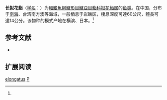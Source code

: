 {{Speciesbox
| name = 长拟花鮨
| status = NE
| status_system = IUCN3.1
| image = 
| genus = Pseudanthias
| species = elongatus
| authority = Franz, 1910<ref name='id7154'>{{cite web| url =http://www.bioinfo.cn/db05/BjdwSpecies.php?action=view&id=7154| title =长拟花鮨| work =中国动物物种编目数据库| publisher =中国科学院微生物研究所| author =中国科学院动物研究所| accessdate =2009-04-16| deadurl =yes| archiveurl =https://web.archive.org/web/20160305062747/http://www.bioinfo.cn/db05/BjdwSpecies.php?action=view&id=7154| archivedate =2016-03-05}}</ref>
| synonyms = *''Anthias elongatus''<br /><small>Franz, 1910</small>
}}

'''长拟花鮨'''（[[学名|学名]]：{{lang|la|''Pseudanthias elongatus''}}）为[[輻鰭魚綱|輻鰭魚綱]][[鱸形目|鱸形目]][[鱸亞目|鱸亞目]][[鮨科|鮨科]][[拟花鮨属|拟花鮨属]]的[[鱼类|鱼类]]。在中国，分布于[[南海|南海]]、台湾南方澳等海域，一般栖息于岩礁区，棲息深度可達60公尺，體長可達14公分。该物种的模式产地在横滨、日本。<ref name='id7154'/>

== 参考文献 ==
{{reflist}}
* {{TaiBNET| zh=長擬花鱸 | id=382594 | binomial=Pseudanthias elongatus | authority=Franz, 1910 | var= | accessdate=2013-01-24}}

== 扩展阅读 ==
{{refbegin}}
{{wikispecies-inline|Pseudanthias elongatus|长拟花鮨}}
{{refend}}
{{Taxonbar|from=Q1042097}}

[[Category:拟花鮨属|elongatus]]
[[Category:1910年描述的鱼类|P]]

{{鱸形目小作品}}